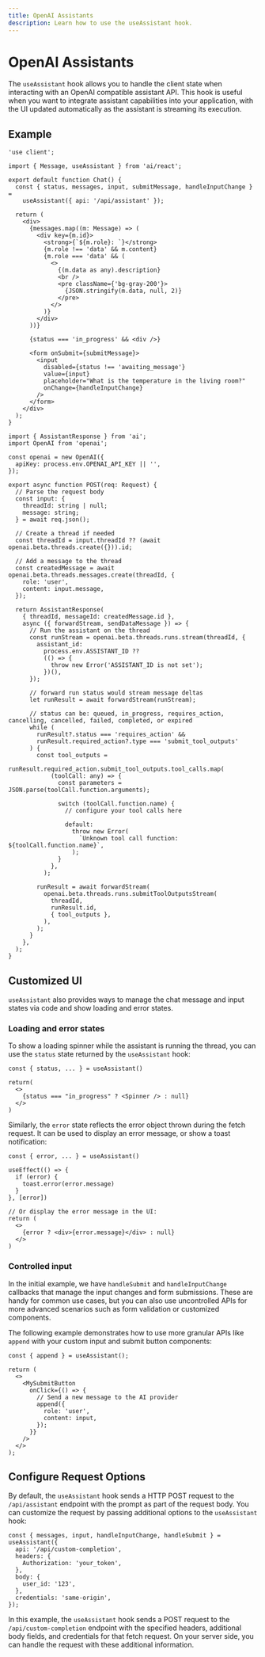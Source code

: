 ```yaml
---
title: OpenAI Assistants
description: Learn how to use the useAssistant hook.
---
```


# OpenAI Assistants

The `useAssistant` hook allows you to handle the client state when interacting with an OpenAI compatible assistant API. This hook is useful when you want to integrate assistant capabilities into your application, with the UI updated automatically as the assistant is streaming its execution.

## Example

```tsx filename='app/page.tsx'
'use client';

import { Message, useAssistant } from 'ai/react';

export default function Chat() {
  const { status, messages, input, submitMessage, handleInputChange } =
    useAssistant({ api: '/api/assistant' });

  return (
    <div>
      {messages.map((m: Message) => (
        <div key={m.id}>
          <strong>{`${m.role}: `}</strong>
          {m.role !== 'data' && m.content}
          {m.role === 'data' && (
            <>
              {(m.data as any).description}
              <br />
              <pre className={'bg-gray-200'}>
                {JSON.stringify(m.data, null, 2)}
              </pre>
            </>
          )}
        </div>
      ))}

      {status === 'in_progress' && <div />}

      <form onSubmit={submitMessage}>
        <input
          disabled={status !== 'awaiting_message'}
          value={input}
          placeholder="What is the temperature in the living room?"
          onChange={handleInputChange}
        />
      </form>
    </div>
  );
}
```

```tsx filename='app/api/assistant/route.ts'
import { AssistantResponse } from 'ai';
import OpenAI from 'openai';

const openai = new OpenAI({
  apiKey: process.env.OPENAI_API_KEY || '',
});

export async function POST(req: Request) {
  // Parse the request body
  const input: {
    threadId: string | null;
    message: string;
  } = await req.json();

  // Create a thread if needed
  const threadId = input.threadId ?? (await openai.beta.threads.create({})).id;

  // Add a message to the thread
  const createdMessage = await openai.beta.threads.messages.create(threadId, {
    role: 'user',
    content: input.message,
  });

  return AssistantResponse(
    { threadId, messageId: createdMessage.id },
    async ({ forwardStream, sendDataMessage }) => {
      // Run the assistant on the thread
      const runStream = openai.beta.threads.runs.stream(threadId, {
        assistant_id:
          process.env.ASSISTANT_ID ??
          (() => {
            throw new Error('ASSISTANT_ID is not set');
          })(),
      });

      // forward run status would stream message deltas
      let runResult = await forwardStream(runStream);

      // status can be: queued, in_progress, requires_action, cancelling, cancelled, failed, completed, or expired
      while (
        runResult?.status === 'requires_action' &&
        runResult.required_action?.type === 'submit_tool_outputs'
      ) {
        const tool_outputs =
          runResult.required_action.submit_tool_outputs.tool_calls.map(
            (toolCall: any) => {
              const parameters = JSON.parse(toolCall.function.arguments);

              switch (toolCall.function.name) {
                // configure your tool calls here

                default:
                  throw new Error(
                    `Unknown tool call function: ${toolCall.function.name}`,
                  );
              }
            },
          );

        runResult = await forwardStream(
          openai.beta.threads.runs.submitToolOutputsStream(
            threadId,
            runResult.id,
            { tool_outputs },
          ),
        );
      }
    },
  );
}
```

## Customized UI

`useAssistant` also provides ways to manage the chat message and input states via code and show loading and error states.

### Loading and error states

To show a loading spinner while the assistant is running the thread, you can use the `status` state returned by the `useAssistant` hook:

```tsx
const { status, ... } = useAssistant()

return(
  <>
    {status === "in_progress" ? <Spinner /> : null}
  </>
)
```

Similarly, the `error` state reflects the error object thrown during the fetch request. It can be used to display an error message, or show a toast notification:

```tsx
const { error, ... } = useAssistant()

useEffect(() => {
  if (error) {
    toast.error(error.message)
  }
}, [error])

// Or display the error message in the UI:
return (
  <>
    {error ? <div>{error.message}</div> : null}
  </>
)
```

### Controlled input

In the initial example, we have `handleSubmit` and `handleInputChange` callbacks that manage the input changes and form submissions. These are handy for common use cases, but you can also use uncontrolled APIs for more advanced scenarios such as form validation or customized components.

The following example demonstrates how to use more granular APIs like `append` with your custom input and submit button components:

```tsx
const { append } = useAssistant();

return (
  <>
    <MySubmitButton
      onClick={() => {
        // Send a new message to the AI provider
        append({
          role: 'user',
          content: input,
        });
      }}
    />
  </>
);
```

## Configure Request Options

By default, the `useAssistant` hook sends a HTTP POST request to the `/api/assistant` endpoint with the prompt as part of the request body. You can customize the request by passing additional options to the `useAssistant` hook:

```tsx
const { messages, input, handleInputChange, handleSubmit } = useAssistant({
  api: '/api/custom-completion',
  headers: {
    Authorization: 'your_token',
  },
  body: {
    user_id: '123',
  },
  credentials: 'same-origin',
});
```

In this example, the `useAssistant` hook sends a POST request to the `/api/custom-completion` endpoint with the specified headers, additional body fields, and credentials for that fetch request. On your server side, you can handle the request with these additional information.
